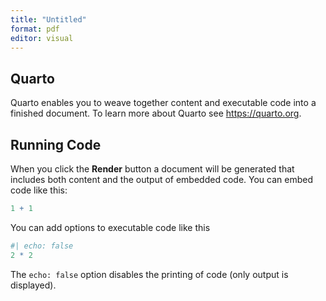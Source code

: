```yaml
---
title: "Untitled"
format: pdf
editor: visual
---
```


## Quarto

Quarto enables you to weave together content and executable code into a finished document. To learn more about Quarto see <https://quarto.org>.

## Running Code

When you click the **Render** button a document will be generated that includes both content and the output of embedded code. You can embed code like this:

```r
1 + 1
```

You can add options to executable code like this

```r
#| echo: false
2 * 2
```

The `echo: false` option disables the printing of code (only output is displayed).

```{=tex}
\begin{tabular}{l|r|r|r|r|r|r}
\hline
  & n & mean & sd & median & min & max\\
\hline
ELEC\_TURNOUT & 58 & 42.443 & 15.696 & 40.116 & 18.117 & 78.172\\
\hline
ELEC\_REASON\_RE4* & 59 & 1.000 & 0.000 & 1.000 & 1.000 & 1.000\\
\hline
revn & 59 & 0.225 & 0.226 & 0.143 & 0.067 & 1.000\\
\hline
lnGenDiff & 59 & 6.470 & 0.243 & 6.436 & 5.861 & 7.035\\
\hline
PRESIDENT\_POSITIVE & 59 & 46.715 & 19.585 & 50.000 & 8.700 & 84.800\\
\hline
ELEC\_NUMBER & 59 & 1.593 & 1.191 & 1.000 & 1.000 & 6.000\\
\hline
ELEC\_RULING & 59 & 0.153 & 0.363 & 0.000 & 0.000 & 1.000\\
\hline
ELEC\_OPPOSITION & 59 & 0.288 & 0.457 & 0.000 & 0.000 & 1.000\\
\hline
ELEC\_COMPETE & 58 & 67.968 & 21.776 & 72.886 & 21.694 & 98.820\\
\hline
PRE\_TURNOUT & 59 & 59.697 & 9.143 & 59.360 & 41.160 & 85.060\\
\hline
identical & 59 & 0.441 & 0.501 & 0.000 & 0.000 & 1.000\\
\hline
\end{tabular}
```

```{=tex}
\begin{tabular}{l|r|r|r|r|r|r}
\hline
  & n & mean & sd & median & min & max\\
\hline
ELEC\_TURNOUT & 87 & 46.221 & 15.400 & 42.140 & 19.322 & 79.470\\
\hline
ELEC\_REASON\_RE4* & 87 & 2.000 & 0.000 & 2.000 & 2.000 & 2.000\\
\hline
revn & 87 & 0.273 & 0.206 & 0.250 & 0.067 & 1.000\\
\hline
lnGenDiff & 87 & 6.555 & 0.376 & 6.582 & 5.756 & 7.003\\
\hline
PRESIDENT\_POSITIVE & 87 & 41.745 & 20.738 & 35.900 & 8.700 & 86.500\\
\hline
ELEC\_NUMBER & 87 & 1.897 & 1.338 & 1.000 & 1.000 & 6.000\\
\hline
ELEC\_RULING & 87 & 0.172 & 0.380 & 0.000 & 0.000 & 1.000\\
\hline
ELEC\_OPPOSITION & 87 & 0.299 & 0.460 & 0.000 & 0.000 & 1.000\\
\hline
ELEC\_COMPETE & 87 & 66.116 & 20.831 & 68.439 & 17.842 & 96.928\\
\hline
PRE\_TURNOUT & 87 & 59.150 & 10.067 & 58.730 & 36.520 & 82.500\\
\hline
identical & 87 & 0.253 & 0.437 & 0.000 & 0.000 & 1.000\\
\hline
\end{tabular}
```